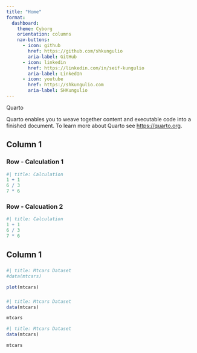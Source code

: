 ```yaml
---
title: "Home"
format: 
  dashboard:
    theme: Cyborg
    orientation: columns
    nav-buttons: 
      - icon: github
        href: https://github.com/shkungulio
        aria-label: GitHub
      - icon: linkedin
        href: https://linkedin.com/in/seif-kungulio
        aria-label: LinkedIn
      - icon: youtube
        href: https://shkungulio.com
        aria-label: SHKungulio
---
```


Quarto

Quarto enables you to weave together content and executable code into a finished document. To learn more about Quarto see <https://quarto.org>.


## Column 1 {width="30%"}

### Row - Calculation 1{height="20%"}
```r
#| title: Calculation
1 + 1
6 / 3
7 * 6

```

### Row - Calcuation 2 {height="80%"}
```r
#| title: Calculation
1 + 1
6 / 3
7 * 6

```

## Column 1 {width="70%"}

### {height="60%"}

```r
#| title: Mtcars Dataset
#data(mtcars)

plot(mtcars)
```

### {height="40%"}
```r
#| title: Mtcars Dataset
data(mtcars)

mtcars
```

```r
#| title: Mtcars Dataset
data(mtcars)

mtcars
```
